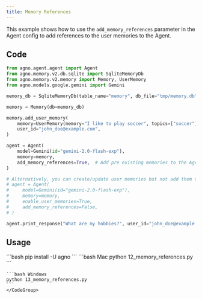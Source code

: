 ```yaml
---
title: Memory References
---
```


This example shows how to use the `add_memory_references` parameter in the Agent config to
add references to the user memories to the Agent.


## Code

```13_memory_references.py
from agno.agent.agent import Agent
from agno.memory.v2.db.sqlite import SqliteMemoryDb
from agno.memory.v2.memory import Memory, UserMemory
from agno.models.google.gemini import Gemini

memory_db = SqliteMemoryDb(table_name="memory", db_file="tmp/memory.db")

memory = Memory(db=memory_db)

memory.add_user_memory(
    memory=UserMemory(memory="I like to play soccer", topics=["soccer"]),
    user_id="john_doe@example.com",
)

agent = Agent(
    model=Gemini(id="gemini-2.0-flash-exp"),
    memory=memory,
    add_memory_references=True,  # Add pre existing memories to the Agent but don't create new ones
)

# Alternatively, you can create/update user memories but not add them to the Agent
# agent = Agent(
#     model=Gemini(id="gemini-2.0-flash-exp"),
#     memory=memory,
#     enable_user_memories=True,
#     add_memory_references=False,
# )

agent.print_response("What are my hobbies?", user_id="john_doe@example.com")
```

## Usage

<Steps>
  <Snippet file="create-venv-step.mdx" />

  <Step title="Install libraries">
    ```bash
    pip install -U agno
    ```
  </Step>

  <Step title="Run Example">
    <CodeGroup>
    ```bash Mac
    python 12_memory_references.py
    ```

    ```bash Windows
    python 13_memory_references.py
    ```
    </CodeGroup>
  </Step>
</Steps> 